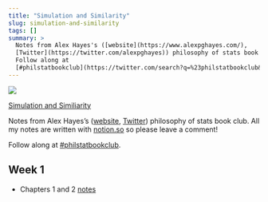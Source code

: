 ```yaml
---
title: "Simulation and Similarity"
slug: simulation-and-similarity
tags: []
summary: >
  Notes from Alex Hayes's ([website](https://www.alexpghayes.com/), 
  [Twitter](https://twitter.com/alexpghayes)) philosophy of stats book club. 
  Follow along at 
  [#philstatbookclub](https://twitter.com/search?q=%23philstatbookclub&src=typed_query).
---
```


![](sim-sim.jpg)

[Simulation and Similiarity](https://www.amazon.com/Simulation-Similarity-Understand-Studies-Philosophy/dp/0190265124)

Notes from Alex Hayes's ([website](https://www.alexpghayes.com/),
[Twitter](https://twitter.com/alexpghayes)) philosophy of stats book club.
All my notes are written with [notion.so](https://www.notion.so/) so please
leave a comment!

Follow along at [#philstatbookclub](https://twitter.com/search?q=%23philstatbookclub&src=typed_query).

## Week 1

* Chapters 1 and 2 [notes](https://www.notion.so/Simulation-and-Similarity-2525272efbf14bfca6b480b69e907116)
